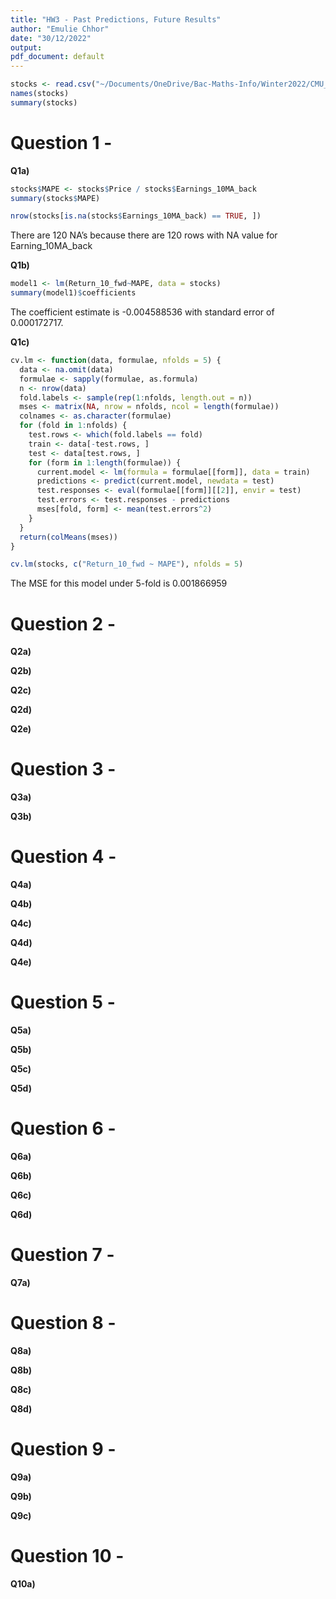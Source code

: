 ```yaml
---
title: "HW3 - Past Predictions, Future Results"
author: "Emulie Chhor"
date: "30/12/2022"
output:
pdf_document: default
---
```


```r
stocks <- read.csv("~/Documents/OneDrive/Bac-Maths-Info/Winter2022/CMU_36_402_UndergraduateAdvancedDataAnalysis/datasets/stock_history.csv")
names(stocks)
summary(stocks)
```


# Question 1 - 

**Q1a)**

```r
stocks$MAPE <- stocks$Price / stocks$Earnings_10MA_back
summary(stocks$MAPE)

nrow(stocks[is.na(stocks$Earnings_10MA_back) == TRUE, ])
```

There are 120 NA's because there are 120 rows with NA value for Earning_10MA_back

**Q1b)**

```r
model1 <- lm(Return_10_fwd~MAPE, data = stocks)
summary(model1)$coefficients
```

The coefficient estimate is -0.004588536 with standard error of 0.000172717.

**Q1c)**

```r
cv.lm <- function(data, formulae, nfolds = 5) {
  data <- na.omit(data)
  formulae <- sapply(formulae, as.formula)
  n <- nrow(data)
  fold.labels <- sample(rep(1:nfolds, length.out = n))
  mses <- matrix(NA, nrow = nfolds, ncol = length(formulae))
  colnames <- as.character(formulae)
  for (fold in 1:nfolds) {
    test.rows <- which(fold.labels == fold)
    train <- data[-test.rows, ]
    test <- data[test.rows, ]
    for (form in 1:length(formulae)) {
      current.model <- lm(formula = formulae[[form]], data = train)
      predictions <- predict(current.model, newdata = test)
      test.responses <- eval(formulae[[form]][[2]], envir = test)
      test.errors <- test.responses - predictions
      mses[fold, form] <- mean(test.errors^2)
    }
  }
  return(colMeans(mses))
}

cv.lm(stocks, c("Return_10_fwd ~ MAPE"), nfolds = 5)
```

The MSE for this model under 5-fold is 0.001866959

# Question 2 - 

**Q2a)**



**Q2b)**



**Q2c)**



**Q2d)**


**Q2e)**


# Question 3 - 


**Q3a)**


**Q3b)**



# Question 4 - 

**Q4a)**


**Q4b)**



**Q4c)**


**Q4d)**

**Q4e)**


# Question 5 - 

**Q5a)**


**Q5b)**



**Q5c)**


**Q5d)**


# Question 6 - 

**Q6a)**


**Q6b)**



**Q6c)**


**Q6d)**

# Question 7 - 

**Q7a)**


# Question 8 - 

**Q8a)**


**Q8b)**



**Q8c)**


**Q8d)**


# Question 9 - 

**Q9a)**


**Q9b)**



**Q9c)**

# Question 10 -

**Q10a)**
